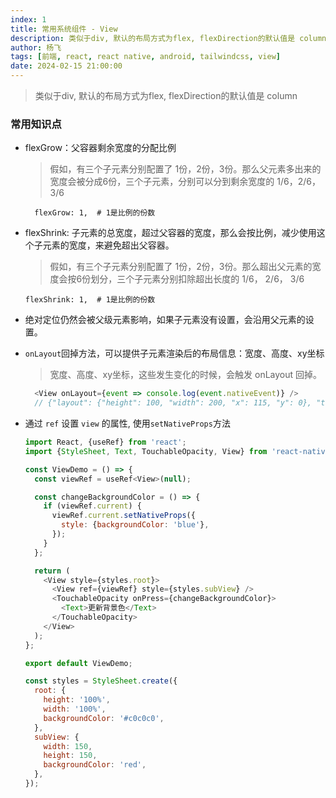 ```yaml
---
index: 1
title: 常用系统组件 - View
description: 类似于div, 默认的布局方式为flex, flexDirection的默认值是 column
author: 杨飞
tags: [前端, react, react native, android, tailwindcss, view]
date: 2024-02-15 21:00:00
---
```


> 类似于div, 默认的布局方式为flex, flexDirection的默认值是 column

### 常用知识点

- flexGrow：父容器剩余宽度的分配比例
  > 假如，有三个子元素分别配置了 1份，2份，3份。那么父元素多出来的宽度会被分成6份，三个子元素，分别可以分到剩余宽度的 1/6，2/6，3/6
  ```shell
    flexGrow: 1,  # 1是比例的份数
  ```

- flexShrink: 子元素的总宽度，超过父容器的宽度，那么会按比例，减少使用这个子元素的宽度，来避免超出父容器。
  > 假如，有三个子元素分别配置了 1份，2份，3份。那么超出父元素的宽度会按6份划分，三个子元素分别扣除超出长度的 1/6， 2/6， 3/6
  ```shell
  flexShrink: 1,  # 1是比例的份数
  ```

- 绝对定位仍然会被父级元素影响，如果子元素没有设置，会沿用父元素的设置。

- `onLayout`回掉方法，可以提供子元素渲染后的布局信息：宽度、高度、xy坐标
  > 宽度、高度、xy坐标，这些发生变化的时候，会触发 onLayout 回掉。
  ```javascript
    <View onLayout={event => console.log(event.nativeEvent)} />
    // {"layout": {"height": 100, "width": 200, "x": 115, "y": 0}, "target": 3}
  ```

- 通过 `ref` 设置 `view` 的属性, 使用`setNativeProps`方法
  ```javascript
  import React, {useRef} from 'react';
  import {StyleSheet, Text, TouchableOpacity, View} from 'react-native';

  const ViewDemo = () => {
    const viewRef = useRef<View>(null);

    const changeBackgroundColor = () => {
      if (viewRef.current) {
        viewRef.current.setNativeProps({
          style: {backgroundColor: 'blue'},
        });
      }
    };

    return (
      <View style={styles.root}>
        <View ref={viewRef} style={styles.subView} />
        <TouchableOpacity onPress={changeBackgroundColor}>
          <Text>更新背景色</Text>
        </TouchableOpacity>
      </View>
    );
  };

  export default ViewDemo;

  const styles = StyleSheet.create({
    root: {
      height: '100%',
      width: '100%',
      backgroundColor: '#c0c0c0',
    },
    subView: {
      width: 150,
      height: 150,
      backgroundColor: 'red',
    },
  });
  ```
